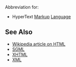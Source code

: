 Abbreviation for:

* HyperText [[Markup]] [[Language]]

==See Also==
*[[w:HTML|Wikipedia article on HTML]]
*[[SGML]]
*[[XHTML]]
*[[XML]]